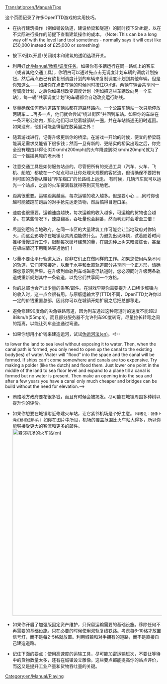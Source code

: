[[Translation:en/Manual/Tips]]

{{zh/翻译|origin=en/Manual/Tips
|from=en
|to=zh
|Percentage=55
}}

{{zh/Manual/目录}}

这个页面记录了许多OpenTTD游戏的实用技巧。

*在执行建筑操作（例如铺设轨道，建设桥梁和隧道）的同时按下Shift键，以在不实际进行操作的前提下查看建筑操作的成本。<!--Press Shift while performing an action (e.g. laying track, buying a bridge or tunnel) to see how much it would cost without actually doing it.--> (Note: This can be a long way off with the level land tool sometimes - normally says it will cost like £50,000 instead of £25,000 or something)

*按下X键以开启/关闭树木和建筑的透明选项开关。<!--Press ''x'' to enable or disable trees and buildings transparency.-->

*利用好[[zh/Manual/教程/调度任务]]。如果你有多辆运行在同一路线上的客车（或者其他交通工具），你明白可以通过先点击无调度计划车辆的调度计划按钮，然后再点击已有欲复制调度计划的车辆来复制调度计划到其他车辆。但是你知道么——如果你在点击车辆的时候同时按住Ctrl键，两辆车辆会共享同一套调度计划，之后你如果想改变调度计划（例如把这些车辆改向另一个车站），每一辆“共享调度计划”的车辆都会自动改变运行路线。

*尽量确保任何市内道路车辆站都在道路环路内。一个公路车辆站一次只能停放两辆车......再多一点，他们就会尝试“绕过街区”并回到车站。如果你的车站在一条环形公路内，那么他们可以绕着城镇转一圈，并在车站畅通无阻时返回。如果没有，他们可能会徘徊在数英里之外！

*随着游戏进行，记得升级更新你的桥梁。在游戏一开始的时候，便宜的桥梁既能满足需求又能省下很多钱；然而一旦有新的、更结实的桥梁出现之后，你完全没有理由非得让320km/h(200mph)的火车降速到32km/h(20mph)就为了过一个摇摇晃晃的老木桥！

*注意交通工具是如何服务站点的。尽管把所有的交通工具（汽车、火车、飞机、船舶）都放在一个站点可以让你处理大规模的客货流，但请确保不要把有利可图的货物从赚钱“养车糊口”的长路线上运走。<!--Be careful how you serve some of your stations.  Although putting everything you can get (buses, trains, planes, ships) into one station means that you can handle a large amount of passengers or goods traffic, make sure that you are careful not to take the goodies away from that money-generating long route that's been keeping you going. -->有时候，几辆汽车就可以运光一个站点，之后的火车要满载就得等到天荒地老。<!--Sometimes, a few buses can empty a station so that a train can take forever to build up a full load.-->

*距离很重要。运输距离越远，每次运输的收入越多。但是要小心……同时你也越可能被跑前跑后的对手抢先运走货物，然后搞得目瞪口呆。

*速度也很重要。运输速度越快，每次运输的收入越多，可运输的货物也会越多。在某些情况下，速度翻番，吞吐量也会翻番，然而利润将会增至三倍！

*尽量别惹恼当地政府。在同一市区的大量建筑工作可能会让当地政府对你恼火，而这会影响你在城镇及其周边能做什么。为避免出现麻烦，试着随着时间推移慢慢进行工作，限制每次破坏建筑的量，在周边种上树来暗渡陈仓，甚至在极端情况下用贿赂买通他们！<!--Try not to upset the locals.  Lots of building work in an area can make the local authorities mad with you.  This can affect what you can do in nearby towns.  Try to compensate by making changes over time, limiting the amount of damage you do, planting them some nice trees to hide the building work or even, in extreme cases, bribing the town in question!-->

*尽量不要让平行轨道太近，除非它们正在做同样的工作。如果您使用两条不同的轨道，它们非常接近，以至于水平和垂直轨道部分共享同一个正方形，请确保您意识到后果。在升级到单轨列车或磁悬浮轨道时，您必须同时升级两条轨道或重新规划其中一条轨道，以免它们共享同一个方格。

*你的总部也会产出少量的乘客/邮件。在游戏早期你需要提升人口稀少城镇内的收入时，这一点会很有用。与原版运输大亨(TTD)不同，OpenTTD允许你以一定的价钱重置总部，因此你可以在城镇开始扩展之后把总部移走。

*避免修建90度角的尖角铁路弯道，因为列车通过这种弯道时的速度不能超过88km/h(55mph)，而且部分服务器不允许列车90度转弯。尽量拉长转弯之间的距离，以能让列车全速通过弯道。<!--Try not to build sharp 90 degree turns as trains can only do 55MPH around them and some servers do not allow trains to go around such corners. Instead try to make your turns as wide as possible to allow trains to go at full speed around them.-->

*如果你想用小价钱来建造运河，试试[[en/Community/Pseudo canals|伪运河法(en)]]。<!--
to lower the land to sea level without exposing it to water.  Then, when the canal path is formed, you only need to open up the canal to the existing body(ies) of water.  Water will "flood" into the space and the canal will be formed.
If ships can't come somewhere and canals are too expensive. Try making a polder (like the dutch) and flood them. Just lower one point in the middle of the land to sea floor level and expand to a plane till a canal is formed but no water is present. Then make an opening into the sea and after a few years you have a canal only much cheaper and bridges can be build without the need for elevation.-->

*贿赂地方政府要花很多钱，而且有时候会被揭发。尽可能在城镇周围多种树以提升你的评价。

*<!--If you want to build train stations near to towns/cities, it is good to connect them with an airport. As you can see on the picture, airports are able to spread their influence much more than train stations, so you get many more passengers and much more mail. -->如果你想要在城镇附近修建火车站，让它紧邻机场是个好主意。<small>（译者注：就像上海虹桥枢纽那样。）</small>如你在图片中所见，机场的覆盖范围比火车站大得多，所以你能够接受更大的客流和更多的邮件。[[File:en/Manual/Train vs Airport station.png|thumb|600px|center|紧邻机场的火车站(en)]]

*如果你开启了加强版固定资产维护，只保留运输需要的基础设施。移除任何不再需要的基础设施。只在必要的时候使用双轨复线铁路。考虑每6-10格才放置信号灯，而不是每2-5格就放置。利用城镇和对手拥有的道路，而不是直接自己建造道路。

*记住下面的要点：使用高速度的运输工具，尽可能加密运输班次，不要让等待中的货物数量太多，还有在城镇设立雕像。这些要点都能提高你的站点评价，而这又是提升工业产量和货物吞吐量的关键。<!--Remember to make sure to use fast vehicles, have frequent pickups, keep waiting cargo low, and buy a town statue. All of these improve your station ratings, which are key to increasing industry production and cargo throughput.-->

[[Category:en/Manual/Playing]]